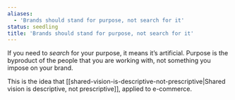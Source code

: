 ```yaml
---
aliases:
  - 'Brands should stand for purpose, not search for it'
status: seedling
title: 'Brands should stand for purpose, not search for it'
---
```

If you need to _search_ for your purpose, it means it’s artificial. Purpose is the byproduct of the people that you are working with, not something you impose on your brand.

This is the idea that [[shared-vision-is-descriptive-not-prescriptive|Shared vision is descriptive, not prescriptive]], applied to e-commerce.
